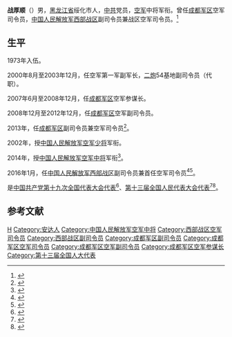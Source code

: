 '''战厚顺'''（{{bd|1957年|||}}）男，[[黑龙江省|黑龙江省]]绥化市人，[[中国共产党|中共]]党员，[[空军|空军]]中将军衔。曾任[[中国人民解放军成都军区|成都军区]]空军司令员，[[中国人民解放军西部战区|中国人民解放军西部战区]]副司令员兼战区空军司令员。<ref>{{Cite web|title=铸牢维护核心的绝对忠诚|url=http://www.js7tv.cn/news/202005_216806.html?from=timeline&isappinstalled=0|accessdate=2020-07-30|author=李建文|date=2020-05-15|format=|publisher=解放军报|language=}}</ref>

==生平==
1973年入伍。

2000年8月至2003年12月，任空军第一军副军长，[[中国人民解放军火箭军|二炮]]54基地副司令员（代职）。

2007年6月至2008年12月，任[[中国人民解放军成都军区|成都军区]]空军参谋长。

2008年12月至2012年12月，任[[中国人民解放军成都军区|成都军区]]空军副司令员。

2013年，任[[成都军区|成都军区]]副司令员兼空军司令员<ref name=tkp>{{cite news |url=http://news.takungpao.com/mainland/zgzq/2013-02/1433288.html |title=大军区空军主官纷调整 战厚顺擢任成空司令员 |newspaper=大公网 |date=2013-02-07 |accessdate=2015-09-13 |archive-date=2020-08-11 |archive-url=https://web.archive.org/web/20200811073521/http://news.takungpao.com/mainland/zgzq/2013-02/1433288.html |dead-url=no }}</ref>。

2002年，授[[中国人民解放军空军少将|中国人民解放军空军少将]]军衔。

2014年，授[[中国人民解放军中将|中国人民解放军空军中将]]军衔<ref>{{cite news |url=http://mil.sohu.com/20140815/n403487437.shtml |title=中国空军罕见晋升26名将军 于忠福晋升中将 |work=Sohu |date=2014-08-15 |accessdate=2015-09-13 |archive-date=2017-09-04 |archive-url=https://web.archive.org/web/20170904105802/http://mil.sohu.com/20140815/n403487437.shtml |dead-url=yes }}</ref>。

2016年1月，任[[中国人民解放军西部战区|中国人民解放军西部战区]]副司令员兼首任空军司令员<ref>{{cite news|url=http://www.thepaper.cn/newsDetail_forward_1430295|title=战厚顺出任西部战区空军司令员，舒清友任政委|newspaper=澎湃新闻|accessdate=2016-02-06|archive-date=2020-08-12|archive-url=https://web.archive.org/web/20200812040511/http://www.thepaper.cn/newsDetail_forward_1430295|dead-url=no}}</ref><ref>{{cite web|url=http://www.thepaper.cn/newsDetail_forward_1449796|title=新任西部战区空军司令员战厚顺中将同时担任西部战区副司令员|accessdate=2016-03-31|publisher=澎湃新闻|archive-date=2020-11-04|archive-url=https://web.archive.org/web/20201104174040/http://www.thepaper.cn/newsDetail_forward_1449796|dead-url=no}}</ref>。

是[[中国共产党第十九次全国代表大会代表名单|中国共产党第十九次全国代表大会代表]]<ref>{{cite news |url=http://district.ce.cn/newarea/sddy/201709/06/t20170906_25789971.shtml |title=解放军和武警部队选举产生303名出席党的十九大代表(名单) |work= |date=2017-09-06 |accessdate=2018-05-16 |archive-date=2020-06-04 |archive-url=https://web.archive.org/web/20200604224336/http://district.ce.cn/newarea/sddy/201709/06/t20170906_25789971.shtml |dead-url=no }}</ref>、[[第十三届全国人民代表大会代表名单|第十三届全国人民代表大会代表]]<ref>{{cite news|url=http://www.xinhuanet.com/2018-02/24/c_1122448968_6.htm|title=中华人民共和国第十三届全国人民代表大会代表名单|work=xinhua|date=2018-02-24|accessdate=2018-05-16|archive-date=2019-03-06|archive-url=https://web.archive.org/web/20190306111323/http://www.xinhuanet.com/2018-02/24/c_1122448968_6.htm|dead-url=no}}</ref><ref>{{Cite web|title=（受权发布）中华人民共和国第十三届全国人民代表大会代表名单-中新网|url=http://www.chinanews.com/gn/2018/02-25/8453959.shtml|accessdate=2021-02-13|work=中新网|archive-date=2018-02-27|archive-url=https://web.archive.org/web/20180227031724/http://www.chinanews.com/gn/2018/02-25/8453959.shtml|dead-url=no}}</ref>。

== 参考文献 ==
{{reflist}}

{{start box}}
{{s-mil|pla}}
{{succession box|新头衔|[[王强_(解放军)|王强]]|[[中国人民解放军西部战区|中国人民解放军西部战区]]空军司令员|2016年2月—2020年4月}}
{{succession box|[[方殿荣|方殿荣]]|机构撤销|[[中国人民解放军成都军区|中国人民解放军成都军区]]空军司令员|2013年1月—2016年1月}}
{{end box}}

{{DEFAULTSORT:Zhan战}}
[[Category:战姓|H]]
[[Category:安达人|Category:安达人]]
[[Category:中国人民解放军空军中将|Category:中国人民解放军空军中将]]
[[Category:西部战区空军司令员|Category:西部战区空军司令员]]
[[Category:西部战区副司令员|Category:西部战区副司令员]]
[[Category:成都军区副司令员|Category:成都军区副司令员]]
[[Category:成都军区空军司令员|Category:成都军区空军司令员]]
[[Category:成都军区空军副司令员|Category:成都军区空军副司令员]]
[[Category:成都军区空军参谋长|Category:成都军区空军参谋长]]
[[Category:第十三届全国人大代表|Category:第十三届全国人大代表]]